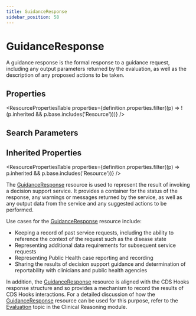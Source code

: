 ```yaml
---
title: GuidanceResponse
sidebar_position: 58
---
```



# GuidanceResponse

A guidance response is the formal response to a guidance request, including any output parameters returned by the evaluation, as well as the description of any proposed actions to be taken.

<Tabs queryString="section">
<TabItem value="schema" label="Schema" default>

## Properties

<ResourcePropertiesTable
  properties={definition.properties.filter((p) => !(p.inherited && p.base.includes('Resource')))}
/>

## Search Parameters

<SearchParamsTable searchParams={definition.searchParameters} />

## Inherited Properties

<ResourcePropertiesTable properties={definition.properties.filter((p) => p.inherited && p.base.includes('Resource'))} />

</TabItem>
  <TabItem value="usage" label="Usage">
    <div> <a name="bnc"></a>  <p>The <a href="/docs/api/fhir/resources/guidanceresponse">GuidanceResponse</a> resource is used to represent the result of invoking a decision support service. It provides a container for the status of the response, any warnings or messages returned by the service, as well as any output data from the service and any suggested actions to be performed.</p>  <p>Use cases for the <a href="/docs/api/fhir/resources/guidanceresponse">GuidanceResponse</a> resource include:</p>  <ul>  <li>Keeping a record of past service requests, including the ability to reference the context of the request such as the disease state</li>  <li>Representing additional data requirements for subsequent service requests</li>  <li>Representing Public Health case reporting and recording</li>  <li>Sharing the results of decision support guidance and determination of reportability with clinicians and public health agencies</li> </ul>  <p>In addition, the <a href="/docs/api/fhir/resources/guidanceresponse">GuidanceResponse</a> resource is aligned with the CDS Hooks response structure and so provides a mechanism to record the results of CDS Hooks interactions. For a detailed discussion of how the <a href="/docs/api/fhir/resources/guidanceresponse">GuidanceResponse</a> resource can be used for this purpose, refer to the <a href="https://www.hl7.org/fhir/clinicalreasoning-cds-on-fhir.html#evaluation">Evaluation</a> topic in the Clinical Reasoning module.</p>  </div>
    </TabItem>


</Tabs>
